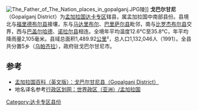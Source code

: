 {{Infobox Bangladesh district
| name                    =  戈巴爾甘尼縣
| native_name             = গোপালগঞ্জ জেলা
| image_skyline           =
| image_alt               =
| image_caption           =
| image_map               =Bangladesh Gopalganj District.png
| nickname                =
| motto                   =
| pushpin_label_position  =
| latd  = 23.20|latm  = |lats  = |latNS  = 
| longd = 89.80|longm = |longs = |longEW = 
| coordinates_type        =
| coordinates_display     = inline,title
| coordinates_footnotes   =
| division_name           = [[達卡專區|達卡專區]]
| established_title       =
| established_date        =
| seat_type               =
| seat                    =
| leader_party            =Panna Biswas was a founder of Chatro League of Gopalgonj.
| leader_title1           =
| leader_name1            =
| area_footnotes          =
| area_total_km2          = 1489.92
| area_note               =
| elevation_footnotes     =
| elevation_m             =
| population_footnotes    =
| population_total        = 1132046
| population_as_of        = 1991
| population_rank         =
| population_demonym      =
| population_note         =
| literacy_rate           = 38.2%
| postal_code             =
| coast_km                =
| maplink                 =
| website                 = [http://banglapedia.search.com.bd/HT/G_0159.htm Banglapedia Article]
| footnotes               =
}}
[[File:The_Father_of_The_Nation_places_in_gopalganj.JPG|thumb]]陵]]
'''戈巴尔甘尼'''（Gopalganj District）为[[孟加拉国|孟加拉国]][[達卡專區|达卡专区]]辖县，属孟加拉国中南部县份。县境北与[[福里德布尔县|福里德布尔县]]接壤，东与[[马达里布尔县|马达里布尔]]、[[巴里萨尔县|巴里萨尔县]]毗邻，南与[[比罗杰布尔县|比罗杰布尔县]]交界，西与[[巴盖尔哈德县|巴盖尔哈德]]、[[诺拉尔县|诺拉尔县]]相连。全境年平均温度12.6°C至35.8°C，年平均降雨量2,105毫米。县域总面积1,489.92[[平方千米|公里]]²，总人口1,132,046人（1991）。全县共分置5乡（[[乌帕齐拉|乌帕齐拉]]），政府驻戈巴尔甘尼市。

== 参考 ==
* [https://web.archive.org/web/20111230024710/http://www.banglapedia.org/httpdocs/HT/G_0159.HTM 孟加拉国百科（英文版）：戈巴尔甘尼县（Gopalganj District）]
* 地名译名参考[http://www.xzqh.org/old/waiguo/asia/1021.htm 行政区划网：世界政区（亚洲）/孟加拉国] {{Wayback|url=http://www.xzqh.org/old/waiguo/asia/1021.htm |date=20120217212028 }}

[[Category:达卡专区县份|Category:达卡专区县份]]
{{孟加拉国行政区划}}
{{戈巴爾甘傑縣行政區劃}}
